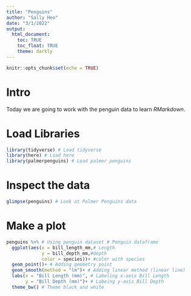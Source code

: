 ---
title: "Penguins"
author: "Sally Heo"
date: "3/1/2022"
output: 
  html_document:
    toc: TRUE
    toc_float: TRUE
    theme: darkly
---

```{r setup, include=FALSE}
knitr::opts_chunk$set(echo = TRUE)
```

# Intro

Today we are going to work with the penguin data to learn *RMarkdown*.

# Load Libraries

```{r message=FALSE, warning=FALSE}
library(tidyverse) # Load tidyverse
library(here) # Load here
library(palmerpenguins) # Load palmer penguins
```

# Inspect the data
```{r}
glimpse(penguins) # Look at Palmer Penguins data
```

# Make a plot

```{r, warning=FALSE, message=FALSE}
penguins %>% # Using penguin dataset # Penguin dataframe
  ggplot(aes(x = bill_length_mm,# Length
             y = bill_depth_mm,#depth 
             color = species))+ #color with species
  geom_point()+ # Adding geometry point
  geom_smooth(method = "lm")+ # Adding linear method (linear line)
  labs(x = "Bill Length (mm)", # Labeling x-axis Bill Length
       y = "Bill Depth (mm)")+ # Labeing y-axis Bill Depth
  theme_bw() # Theme black and white
  
```

